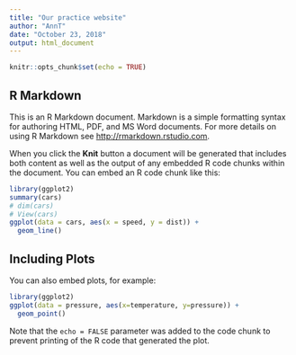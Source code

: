 ```yaml
---
title: "Our practice website"
author: "AnnT"
date: "October 23, 2018"
output: html_document
---
```


```r
knitr::opts_chunk$set(echo = TRUE)
```

## R Markdown

This is an R Markdown document. Markdown is a simple formatting syntax for authoring HTML, PDF, and MS Word documents. For more details on using R Markdown see <http://rmarkdown.rstudio.com>.

When you click the **Knit** button a document will be generated that includes both content as well as the output of any embedded R code chunks within the document. You can embed an R code chunk like this:

```r
library(ggplot2)
summary(cars)
# dim(cars)
# View(cars)
ggplot(data = cars, aes(x = speed, y = dist)) +
  geom_line()
```

## Including Plots

You can also embed plots, for example:

```r
library(ggplot2)
ggplot(data = pressure, aes(x=temperature, y=pressure)) +
  geom_point()
```

Note that the `echo = FALSE` parameter was added to the code chunk to prevent printing of the R code that generated the plot.
